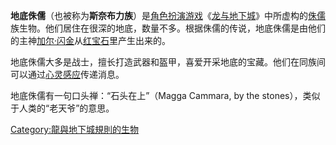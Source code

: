 {{Unreferenced|time=2020-02-14T03:38:45+00:00}}
{{Infobox D&D creature
 |name=地底侏儒
 |alignment=中立
 |type=[[类人生物|类人生物]]
 |subtype=[[侏儒|侏儒]]
 |source=
 |first=
 |mythical=
 |based=
 |wizards_image_URL=
}}'''地底侏儒'''（也被称为'''斯奈布力族'''）是[[角色扮演游戏|角色扮演游戏]]《[[龙与地下城|龙与地下城]]》中所虚构的[[侏儒|侏儒]]族生物。他们居住在很深的地底，数量不多。根据侏儒的传说，地底侏儒是由他们的主神[[加尔·闪金|加尔·闪金]]从[[红宝石|红宝石]]里产生出来的。

地底侏儒大多是战士，擅长打造武器和盔甲，喜爱开采地底的宝藏。他们在同族间可以通过[[心灵感应|心灵感应]]传递消息。

地底侏儒有一句口头禅：“石头在上”（Magga Cammara, by the stones），类似于人类的“老天爷”的意思。

[[Category:龍與地下城規則的生物|Category:龍與地下城規則的生物]]

{{rpg-stub}}
